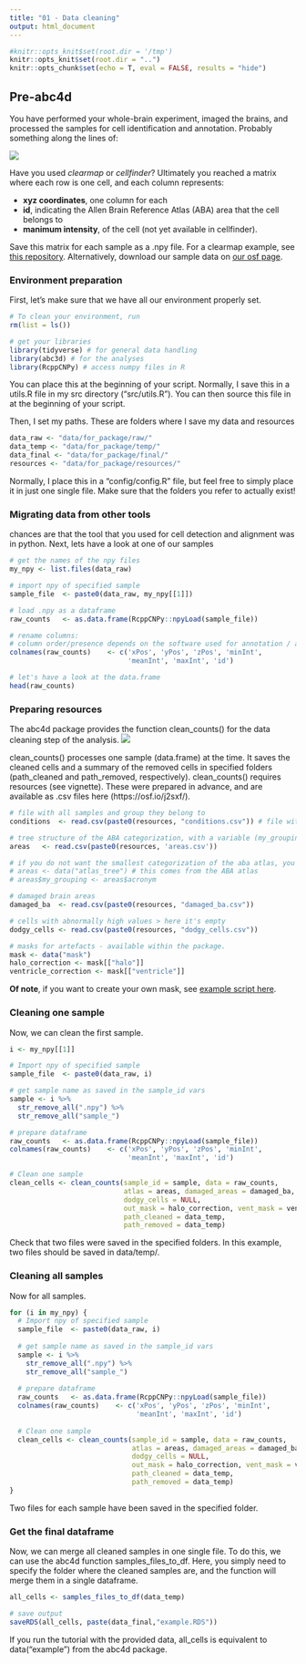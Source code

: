 ```yaml
---
title: "01 - Data cleaning"
output: html_document
---
```

```r
#knitr::opts_knit$set(root.dir = '/tmp')
knitr::opts_knit$set(root.dir = "..")
knitr::opts_chunk$set(echo = T, eval = FALSE, results = "hide")
```

## Pre-abc4d
You have performed your whole-brain experiment, imaged the brains, and processed the samples for cell identification and annotation. Probably something along the lines of: 

![](img/preabc4d.svg)

Have you used *clearmap* or *cellfinder*? Ultimately you reached a matrix where each row is one cell, and each column represents: 

- **xyz coordinates**, one column for each
- **id**, indicating the Allen Brain Reference Atlas (ABA) area that the cell belongs to
- **manimum intensity**, of the cell (not yet available in cellfinder).


Save this matrix for each sample as a .npy file. For a clearmap example, see [this repository](https://github.com/heike-s/clearmap_processing). Alternatively, download our sample data on [our osf page](https://osf.io/j2sxf/).


### Environment preparation
First, let's make sure that we have all our environment properly set. 

```r
# To clean your environment, run
rm(list = ls())

# get your libraries
library(tidyverse) # for general data handling
library(abc3d) # for the analyses
library(RcppCNPy) # access numpy files in R

```

You can place this at the beginning of your script. Normally, I save this in a utils.R file in my src directory ("src/utils.R"). You can then source this file in at the beginning of your script. 

Then, I set my paths. These are folders where I save my data and resources

```r
data_raw <- "data/for_package/raw/"
data_temp <- "data/for_package/temp/"
data_final <- "data/for_package/final/"
resources <- "data/for_package/resources/"
```

Normally, I place this in a "config/config.R" file, but feel free to simply place it in just one single file. Make sure that the folders you refer to actually exist!

### Migrating data from other tools
chances are that the tool that you used for cell detection and alignment was in python. 
Next, lets have a look at one of our samples

```r
# get the names of the npy files
my_npy <- list.files(data_raw)

# import npy of specified sample
sample_file  <- paste0(data_raw, my_npy[[1]])

# load .npy as a dataframe
raw_counts   <- as.data.frame(RcppCNPy::npyLoad(sample_file))

# rename columns: 
# column order/presence depends on the software used for annotation / alignment
colnames(raw_counts)    <- c('xPos', 'yPos', 'zPos', 'minInt',
                             'meanInt', 'maxInt', 'id')

# let's have a look at the data.frame
head(raw_counts)
```

  
### Preparing resources
The abc4d package provides the function clean_counts() for the data cleaning step of the analysis.
![](img/data_cleaning.svg)

clean_counts() processes one sample (data.frame) at the time. It saves the cleaned cells and a summary of the removed cells in specified folders (path_cleaned and path_removed, respectively). 
clean_counts() requires resources (see vignette). These were prepared in advance, and are available as .csv files here (https://osf.io/j2sxf/).

```r
# file with all samples and group they belong to
conditions  <- read.csv(paste0(resources, "conditions.csv")) # file with all samples

# tree structure of the ABA categorization, with a variable (my_grouping) with the wanted spatial resolution - see vignette
areas   <- read.csv(paste0(resources, 'areas.csv'))

# if you do not want the smallest categorization of the aba atlas, you can simply:
# areas <- data("atlas_tree") # this comes from the ABA atlas
# areas$my_grouping <- areas$acronym

# damaged brain areas
damaged_ba  <- read.csv(paste0(resources, "damaged_ba.csv")) 

# cells with abnormally high values > here it's empty
dodgy_cells <- read.csv(paste0(resources, "dodgy_cells.csv"))

# masks for artefacts - available within the package. 
mask <- data("mask")
halo_correction <- mask[["halo"]]
ventricle_correction <- mask[["ventricle"]]

```

**Of note**, if you want to create your own mask, see [example script here](https://github.com/valeriabonapersona/footshock_brain/tree/main/py).


### Cleaning one sample
Now, we can clean the first sample.

```r
i <- my_npy[[1]]

# Import npy of specified sample
sample_file  <- paste0(data_raw, i)

# get sample name as saved in the sample_id vars
sample <- i %>% 
  str_remove_all(".npy") %>% 
  str_remove_all("sample_")

# prepare dataframe
raw_counts   <- as.data.frame(RcppCNPy::npyLoad(sample_file))
colnames(raw_counts)    <- c('xPos', 'yPos', 'zPos', 'minInt',
                             'meanInt', 'maxInt', 'id')

# Clean one sample
clean_cells <- clean_counts(sample_id = sample, data = raw_counts,
                            atlas = areas, damaged_areas = damaged_ba,
                            dodgy_cells = NULL,
                            out_mask = halo_correction, vent_mask = ventricle_correction,
                            path_cleaned = data_temp, 
                            path_removed = data_temp)
```

Check that two files were saved in the specified folders. In this example, two files should be saved in data/temp/.

### Cleaning all samples
Now for all samples.
```r

for (i in my_npy) {
  # Import npy of specified sample
  sample_file  <- paste0(data_raw, i)
  
  # get sample name as saved in the sample_id vars
  sample <- i %>% 
    str_remove_all(".npy") %>% 
    str_remove_all("sample_")
  
  # prepare dataframe
  raw_counts   <- as.data.frame(RcppCNPy::npyLoad(sample_file))
  colnames(raw_counts)    <- c('xPos', 'yPos', 'zPos', 'minInt',
                               'meanInt', 'maxInt', 'id')
  
  # Clean one sample
  clean_cells <- clean_counts(sample_id = sample, data = raw_counts,
                              atlas = areas, damaged_areas = damaged_ba,
                              dodgy_cells = NULL,
                              out_mask = halo_correction, vent_mask = ventricle_correction,
                              path_cleaned = data_temp, 
                              path_removed = data_temp)
}

```

Two files for each sample have been saved in the specified folder. 

### Get the final dataframe
Now, we can merge all cleaned samples in one single file. To do this, we can use the abc4d function samples_files_to_df. Here, you simply need to specify the folder where the cleaned samples are, and the function will merge them in a single dataframe.

```r
all_cells <- samples_files_to_df(data_temp)

# save output
saveRDS(all_cells, paste(data_final,"example.RDS"))
```

If you run the tutorial with the provided data, all_cells is equivalent to data("example") from the abc4d package.

